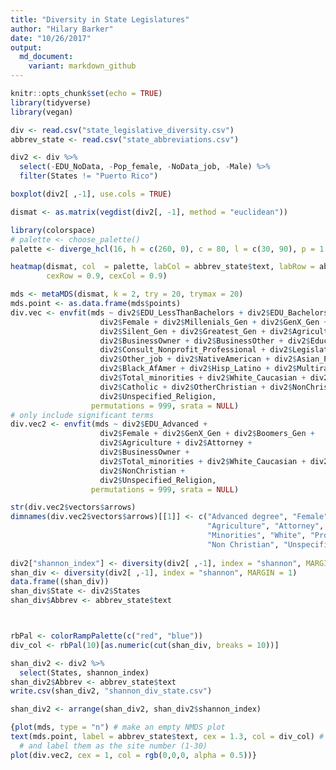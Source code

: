 ```yaml
---
title: "Diversity in State Legislatures"
author: "Hilary Barker"
date: "10/26/2017"
output:
  md_document:
    variant: markdown_github
---
```


```r
knitr::opts_chunk$set(echo = TRUE)
library(tidyverse)
library(vegan)

div <- read.csv("state_legislative_diversity.csv")
abbrev_state <- read.csv("state_abbreviations.csv")
```

```r
div2 <- div %>% 
  select(-EDU_NoData, -Pop_female, -NoData_job, -Male) %>% 
  filter(States != "Puerto Rico")

boxplot(div2[ ,-1], use.cols = TRUE)


```

```r
dismat <- as.matrix(vegdist(div2[, -1], method = "euclidean"))

library(colorspace)
# palette <- choose_palette()
palette <- diverge_hcl(16, h = c(260, 0), c = 80, l = c(30, 90), p = 1.5)

heatmap(dismat, col  = palette, labCol = abbrev_state$text, labRow = abbrev_state$text, 
        cexRow = 0.9, cexCol = 0.9)


```


```r
mds <- metaMDS(dismat, k = 2, try = 20, trymax = 20)
mds.point <- as.data.frame(mds$points)
div.vec <- envfit(mds ~ div2$EDU_LessThanBachelors + div2$EDU_Bachelors + div2$EDU_Advanced +
                    div2$Female + div2$Millenials_Gen + div2$GenX_Gen + div2$Boomers_Gen +
                    div2$Silent_Gen + div2$Greatest_Gen + div2$Agriculture + div2$Attorney +
                    div2$BusinessOwner + div2$BusinessOther + div2$Educator +
                    div2$Consult_Nonprofit_Professional + div2$Legislator + div2$Retired +
                    div2$Other_job + div2$NativeAmerican + div2$Asian_PacIsl +
                    div2$Black_AfAmer + div2$Hisp_Latino + div2$Multiracial_Other +
                    div2$Total_minorities + div2$White_Caucasian + div2$Protestant +
                    div2$Catholic + div2$OtherChristian + div2$NonChristian +
                    div2$Unspecified_Religion,
                  permutations = 999, srata = NULL)
# only include significant terms
div.vec2 <- envfit(mds ~ div2$EDU_Advanced +
                    div2$Female + div2$GenX_Gen + div2$Boomers_Gen +
                    div2$Agriculture + div2$Attorney +
                    div2$BusinessOwner +
                    div2$Total_minorities + div2$White_Caucasian + div2$Protestant +
                    div2$NonChristian +
                    div2$Unspecified_Religion,
                  permutations = 999, srata = NULL)

str(div.vec2$vectors$arrows)
dimnames(div.vec2$vectors$arrows)[[1]] <- c("Advanced degree", "Female", "GenX", "Boomers",
                                            "Agriculture", "Attorney", "Business owner", 
                                            "Minorities", "White", "Protestant", 
                                            "Non Christian", "Unspecified religion")
                                            
div2["shannon_index"] <- diversity(div2[ ,-1], index = "shannon", MARGIN = 1)
shan_div <- diversity(div2[ ,-1], index = "shannon", MARGIN = 1)
data.frame((shan_div))
shan_div$State <- div2$States
shan_div$Abbrev <- abbrev_state$text



rbPal <- colorRampPalette(c("red", "blue"))
div_col <- rbPal(10)[as.numeric(cut(shan_div, breaks = 10))]

shan_div2 <- div2 %>% 
  select(States, shannon_index)
shan_div2$Abbrev <- abbrev_state$text
write.csv(shan_div2, "shannon_div_state.csv")

shan_div2 <- arrange(shan_div2, shan_div2$shannon_index)
```


```r

{plot(mds, type = "n") # make an empty NMDS plot
text(mds.point, label = abbrev_state$text, cex = 1.3, col = div_col) # Add the NMDS points for each site
  # and label them as the site number (1-30)
plot(div.vec2, cex = 1, col = rgb(0,0,0, alpha = 0.5))}




```